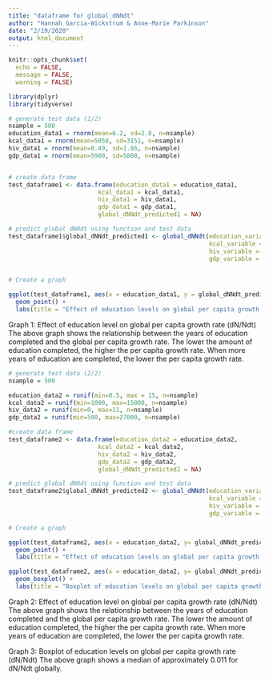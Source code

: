 ```yaml
---
title: "dataframe for global_dNNdt"
author: "Hannah Garcia-Wickstrum & Anne-Marie Parkinson"
date: "2/19/2020"
output: html_document
---
```


```r
knitr::opts_chunk$set(
  echo = FALSE,
  message = FALSE,
  warning = FALSE)
```

```r
library(dplyr)
library(tidyverse)
```


```r
# generate test data (1/2)
nsample = 500
education_data1 = rnorm(mean=6.2, sd=2.8, n=nsample)
kcal_data1 = rnorm(mean=5050, sd=3151, n=nsample)
hiv_data1 = rnorm(mean=0.49, sd=1.86, n=nsample)
gdp_data1 = rnorm(mean=5900, sd=5800, n=nsample)


# create data frame 
test_dataframe1 <- data.frame(education_data1 = education_data1, 
                         kcal_data1 = kcal_data1, 
                         hiv_data1 = hiv_data1, 
                         gdp_data1 = gdp_data1,
                         global_dNNdt_predicted1 = NA) 

# predict global dNNdt using function and test data
test_dataframe1$global_dNNdt_predicted1 <- global_dNNdt(education_variable = education_data1, 
                                                        kcal_variable = kcal_data1, 
                                                        hiv_variable = hiv_data1, 
                                                        gdp_variable = gdp_data1)


# Create a graph 

ggplot(test_dataframe1, aes(x = education_data1, y = global_dNNdt_predicted1)) +
  geom_point() +
  labs(title = "Effect of education levels on global per capita growth rate (dN/Ndt)", x = "Global Average Years of Education", y = "Predicted Global dN/Ndt")
```
Graph 1: Effect of education level on global per capita growth rate (dN/Ndt)
The above graph shows the relationship between the years of education completed and the global per capita growth rate. The lower the amount of education completed, the higher the per capita growth rate. When more years of education are completed, the lower the per capita growth rate. 


```r

# generate test data (2/2)
nsample = 500

education_data2 = runif(min=0.5, max = 15, n=nsample)
kcal_data2 = runif(min=1000, max=15000, n=nsample)
hiv_data2 = runif(min=0, max=11, n=nsample)
gdp_data2 = runif(min=500, max=27000, n=nsample)

#create data frame
test_dataframe2 <- data.frame(education_data2 = education_data2, 
                         kcal_data2 = kcal_data2, 
                         hiv_data2 = hiv_data2, 
                         gdp_data2 = gdp_data2,
                         global_dNNdt_predicted2 = NA)

# predict global dNNdt using function and test data
test_dataframe2$global_dNNdt_predicted2 <- global_dNNdt(education_variable = education_data2, 
                                                        kcal_variable = kcal_data2, 
                                                        hiv_variable = hiv_data2, 
                                                        gdp_variable = gdp_data2)

# Create a graph

ggplot(test_dataframe2, aes(x = education_data2, y= global_dNNdt_predicted2)) +
  geom_point() +
  labs(title = "Effect of education levels on global per capita growth rate (dN/Ndt)", x = "Global Average Years of Education", y = "Predicted Global dN/Ndt")

ggplot(test_dataframe2, aes(x = education_data2, y= global_dNNdt_predicted2)) +
  geom_boxplot() + 
  labs(title = "Boxplot of education levels on global per capita growth rate (dN/Ndt)", x = "Global Average Years of Education", y = "Predicted Global dN/Ndt")

```

Graph 2: Effect of education level on global per capita growth rate (dN/Ndt)
The above graph shows the relationship between the years of education completed and the global per capita growth rate. The lower the amount of education completed, the higher the per capita growth rate. When more years of education are completed, the lower the per capita growth rate.

Graph 3: Boxplot of education levels on global per capita growth rate (dN/Ndt)
The above graph shows a median of approximately 0.011 for dN/Ndt globally.



